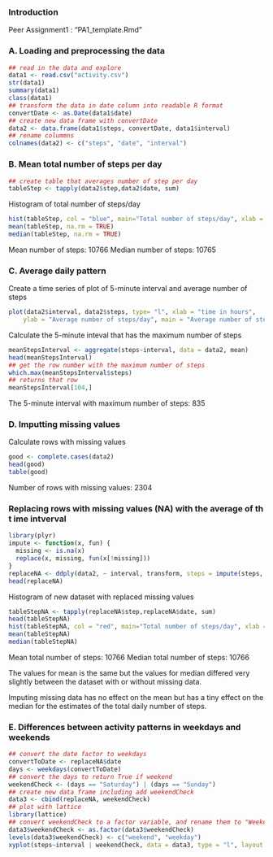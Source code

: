 ### Introduction
Peer Assignment1 : "PA1_template.Rmd"

### A. Loading and preprocessing the data
```r
## read in the data and explore
data1 <- read.csv("activity.csv")
str(data1)
summary(data1)
class(data1)
## transform the data in date column into readable R format
convertDate <- as.Date(data1$date)
## create new data frame with convertDate
data2 <- data.frame(data1$steps, convertDate, data1$interval)
## rename colummns
colnames(data2) <- c("steps", "date", "interval")
```


### B. Mean total number of steps per day
```r
## create table that averages number of step per day
tableStep <- tapply(data2$step,data2$date, sum)
```

Histogram of total number of steps/day
```r
hist(tableStep, col = "blue", main="Total number of steps/day", xlab = "Number of steps")
mean(tableStep, na.rm = TRUE)
median(tableStep, na.rm = TRUE)
```
Mean number of steps: 10766
Median number of steps: 10765


### C. Average daily pattern
Create a time series of plot of 5-minute interval and average number of steps 
```r
plot(data2$interval, data2$steps, type= "l", xlab = "time in hours", 
    ylab = "Average number of steps/day", main = "Average number of steps across all intervals")
```

Calculate the 5-minute inteval that has the maximum number of steps

```r
meanStepsInterval <- aggregate(steps~interval, data = data2, mean)
head(meanStepsInterval)
## get the row number with the maximum number of steps
which.max(meanStepsInterval$steps)
## returns that row 
meanStepsInterval[104,]
```
The 5-minute interval with maximum number of steps: 835


### D. Imputting missing values
Calculate rows with missing values
```r
good <- complete.cases(data2)
head(good)
table(good)
```
Number of rows with missing values: 2304

### Replacing rows with missing values (NA) with the average of th t ime intverval

```r
library(plyr)
impute <- function(x, fun) {
  missing <- is.na(x)
  replace(x, missing, fun(x[!missing]))
}
replaceNA <- ddply(data2, ~ interval, transform, steps = impute(steps, mean))
head(replaceNA)
```

Histogram of new dataset with replaced missing values
```r
tableStepNA <- tapply(replaceNA$step,replaceNA$date, sum)
head(tableStepNA)
hist(tableStepNA, col = "red", main="Total number of steps/day", xlab = "Number of steps")
mean(tableStepNA)
median(tableStepNA)
```
Mean total number of steps: 10766 
Median total number of steps: 10766 

The values for mean is the same but the values for median differed very slightly between the dataset with or without missing data. 

Imputing missing data has no effect on the mean but has a tiny effect on the median for the estimates of the total daily number of steps.


### E. Differences between activity patterns in weekdays and weekends
```r
## convert the date factor to weekdays
convertToDate <- replaceNA$date
days <- weekdays(convertToDate)
## convert the days to return True if weekend
weekendCheck <- (days == "Saturday") | (days == "Sunday")
## create new data frame including add weekendCheck
data3 <- cbind(replaceNA, weekendCheck)
## plot with lattice
library(lattice)
## convert weekendCheck to a factor variable, and rename them to "Weekend" and "Weekday"
data3$weekendCheck <- as.factor(data3$weekendCheck)
levels(data3$weekendCheck) <- c("weekend", "weekday")
xyplot(steps~interval | weekendCheck, data = data3, type = "l", layout = c(1,2), xlab = "interval", ylab = "Number of steps")
```

